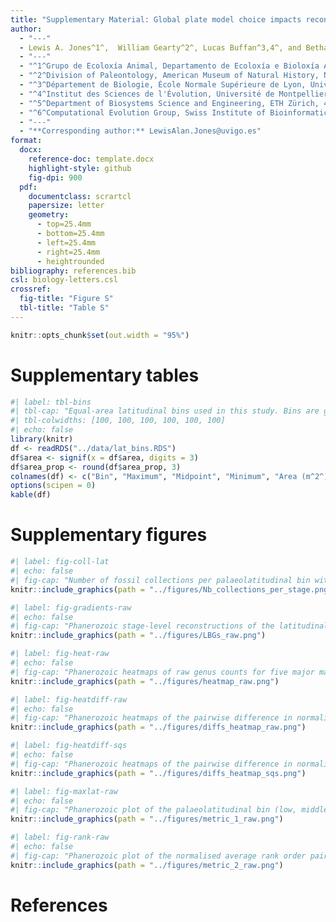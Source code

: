 ```yaml
---
title: "Supplementary Material: Global plate model choice impacts reconstructions of the latitudinal biodiversity gradient"
author:
  - "---"
  - Lewis A. Jones^1^,  William Gearty^2^, Lucas Buffan^3,4^, and Bethany J. Allen^5,6^
  - "---"
  - "^1^Grupo de Ecoloxía Animal, Departamento de Ecoloxía e Bioloxía Animal, Universidade de Vigo, 36310 Vigo, Spain."
  - "^2^Division of Paleontology, American Museum of Natural History, New York, NY, 10024 USA."
  - "^3^Département de Biologie, École Normale Supérieure de Lyon, Université Claude Bernard Lyon 1, 69342 Lyon Cedex 07, France."
  - "^4^Institut des Sciences de l'Évolution, Université de Montpellier, CNRS, IRD, Place Eugène Bataillon, 34095 Montpellier cedex 05, France."
  - "^5^Department of Biosystems Science and Engineering, ETH Zürich, 4058 Basel, Switzerland."
  - "^6^Computational Evolution Group, Swiss Institute of Bioinformatics, 1015 Lausanne, Switzerland."
  - "---"
  - "**Corresponding author:** LewisAlan.Jones@uvigo.es"
format:
  docx:
    reference-doc: template.docx
    highlight-style: github
    fig-dpi: 900
  pdf:
    documentclass: scrartcl
    papersize: letter
    geometry:
      - top=25.4mm
      - bottom=25.4mm
      - left=25.4mm
      - right=25.4mm
      - heightrounded
bibliography: references.bib
csl: biology-letters.csl
crossref: 
  fig-title: "Figure S"
  tbl-title: "Table S"
---
```


```r
knitr::opts_chunk$set(out.width = "95%")
```

# Supplementary tables

```r
#| label: tbl-bins
#| tbl-cap: "Equal-area latitudinal bins used in this study. Bins are generated assumming a regular spheroid Earth model with a mean radius of ~6,371 km."
#| tbl-colwidths: [100, 100, 100, 100, 100, 100]
#| echo: false
library(knitr)
df <- readRDS("../data/lat_bins.RDS")
df$area <- signif(x = df$area, digits = 3)
df$area_prop <- round(df$area_prop, 3)
colnames(df) <- c("Bin", "Maximum", "Midpoint", "Minimum", "Area (m^2^)", "Proportion of Area")
options(scipen = 0)
kable(df)
```


# Supplementary figures

```r
#| label: fig-coll-lat
#| echo: false
#| fig-cap: "Number of fossil collections per palaeolatitudinal bin within each Phanerozoic stage that could be palaeogeographically reconstructed using three Global Plate Models: GOLONKA [@wright2013], PALEOMAP [@scotese2018], and MERDITH2021 [@merdith2021]. Differences in the number of collections within each palaeolatitudinal bin reflects differences between Global Plate Models in their palaeogeographic reconstruction (including spatial coverage)."
knitr::include_graphics(path = "../figures/Nb_collections_per_stage.png")
```


```r
#| label: fig-gradients-raw
#| echo: false
#| fig-cap: "Phanerozoic stage-level reconstructions of the latitudinal biodiversity gradient for five major marine invertebrate groups (Bivalvia, Brachiopoda, Cephalopoda, Gastropoda, and Trilobita). Each individual plot depicts the raw normalised genus richness within each palaeolatitudinal bin for three Global Plate Models: GOLONKA [@wright2013], PALEOMAP [@scotese2018], and MERDITH2021 [@merdith2021]. Raw genus richness was normalised for each stage and Global Plate Model by dividing the genus counts within each palaeolatitudinal bin by the maximum value across palaeolatitudinal bins."
knitr::include_graphics(path = "../figures/LBGs_raw.png")
```


```r
#| label: fig-heat-raw
#| echo: false
#| fig-cap: "Phanerozoic heatmaps of raw genus counts for five major marine invertebrate groups (Bivalvia, Brachiopoda, Cephalopoda, Gastropoda, and Trilobita). Each individual panel depicts the normalised genus richness for three Global Plate Models: GOLONKA [@wright2013], PALEOMAP [@scotese2018], and MERDITH2021 [@merdith2021]. Heatmaps depict the normalised raw genus counts within palaeolatitudinal bins (low, middle, and high) within the Northern and Southern Hemisphere. Genus richness was normalised for each stage and Global Plate Model by dividing the genus richness within each palaeolatitudinal bin by the maximum value across palaeolatitudinal bins. Grey tiles indicate palaeolatitudinal bins without sufficient data to generate richness estimates."
knitr::include_graphics(path = "../figures/heatmap_raw.png")
```


```r
#| label: fig-heatdiff-raw
#| echo: false
#| fig-cap: "Phanerozoic heatmaps of the pairwise difference in normalised raw genus richness for three Global Plate Models: GOLONKA [@wright2013], PALEOMAP [@scotese2018], and MERDITH2021 [@merdith2021]. Difference between the normalised raw genus richness within palaeolatitudinal bins for the GOLONKA and MERDITH2021 model (top panel). Difference between the normalised raw genus richness within palaeolatitudinal bins for the PALEOMAP and GOLONKA model (middle panel). Difference between the normalised raw genus richness within palaeolatitudinal bins for the PALEOMAP and MERDITH2021 model (bottom panel). Genus richness was computed for each stage, palaeolatitudinal bin, and model using raw counts. Genus richness was normalised for each stage and Global Plate Model by dividing the genus richness within each palaeolatitudinal bin by the maximum value across palaeolatitudinal bins. White tiles indicate palaeolatitudinal bins without sufficient data to generate richness estimates or where estimates are not available for both GPMs being compared."
knitr::include_graphics(path = "../figures/diffs_heatmap_raw.png")
```


```r
#| label: fig-heatdiff-sqs
#| echo: false
#| fig-cap: "Phanerozoic heatmaps of the pairwise difference in normalised estimated (coverage-based rarefaction) genus richness for three Global Plate Models: GOLONKA [@wright2013], PALEOMAP [@scotese2018], and MERDITH2021 [@merdith2021]. Difference between the normalised estimated genus richness within palaeolatitudinal bins for the GOLONKA and MERDITH2021 model (top panel). Difference between the normalised estimated genus richness within palaeolatitudinal bins for the PALEOMAP and GOLONKA model (middle panel). Difference between the normalised estimated genus richness within palaeolatitudinal bins for the PALEOMAP and MERDITH2021 model (bottom panel). Genus richness was estimated for each stage, palaeolatitudinal bin, and model using coverage-based rarefaction using the iNEXT R package ver. 3.0.0 [@hsieh2016] with a coverage level (otherwise known as a quorum level) of 0.4. Estimated genus richness was normalised for each stage and Global Plate Model by dividing the genus richness within each palaeolatitudinal bin by the maximum value across palaeolatitudinal bins. White tiles indicate palaeolatitudinal bins without sufficient data to generate richness estimates or where estimates are not available for both GPMs being compared."
knitr::include_graphics(path = "../figures/diffs_heatmap_sqs.png")
```


```r
#| label: fig-maxlat-raw
#| echo: false
#| fig-cap: "Phanerozoic plot of the palaeolatitudinal bin (low, middle, high) with the greatest raw genus counts within the Northern Hemisphere and Southern Hemisphere for each Global Plate Model: GOLONKA [@wright2013], PALEOMAP [@scotese2018], and MERDITH2021 [@merdith2021]. Grey shading highlights intervals in which the palaeolatitudinal bin with the greatest genus richness is in agreement across the three GPMs. Period abbreviations are as follows: Cambrian (Cm); Ordovician (O), Silurian (S), Devonian (D), Carboniferous (C), Permian (P), Triassic (Tr), Jurassic (J), Cretaceous (K), Paleogene (Pg) and Neogene (Ng). The Quaternary is not depicted. The geological time scale axis was added to the plot using the R package ‘deeptime’ ver. 1.0.1 [@deeptime]."
knitr::include_graphics(path = "../figures/metric_1_raw.png")
```


```r
#| label: fig-rank-raw
#| echo: false
#| fig-cap: "Phanerozoic plot of the normalised average rank order pairwise difference between latitudinal biodiversity gradients (raw genus richness) for each Global Plate Models: GOLONKA [@wright2013], PALEOMAP [@scotese2018], and MERDITH2021 [@merdith2021]. Average rank order differences are normalised by maximum possible average difference given the number of ranks available. Period abbreviations are as follows: Cambrian (Cm); Ordovician (O), Silurian (S), Devonian (D), Carboniferous (C), Permian (P), Triassic (Tr), Jurassic (J), Cretaceous (K), Paleogene (Pg) and Neogene (Ng). The Quaternary is not depicted. The geological time scale axis was added to the plot using the R package ‘deeptime’ ver. 1.0.1 [@deeptime]."
knitr::include_graphics(path = "../figures/metric_2_raw.png")
```

# References
